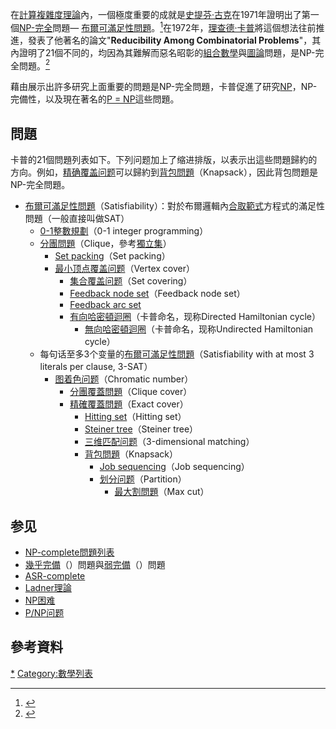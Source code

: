 在[[計算複雜度理論|計算複雜度理論]]內，一個極度重要的成就是[[史提芬·古克|史提芬·古克]]在1971年證明出了第一個[[NP-完全|NP-完全]]問題— [[布爾可滿足性問題|布爾可滿足性問題]]。<ref>{{cite book|author = [[Stephen_Cook|Stephen Cook]]|year = 1971|chapter = [http://portal.acm.org/citation.cfm?coll=GUIDE&dl=GUIDE&id=805047 The Complexity of Theorem Proving Procedures]|title = Proceedings of the third annual ACM symposium on Theory of computing|pages = 151–158}}</ref>在1972年，[[理查德·卡普|理查德·卡普]]將這個想法往前推進，發表了他著名的論文"'''Reducibility Among Combinatorial Problems'''"，其內證明了21個不同的，均因為其難解而惡名昭彰的[[組合數學|組合數學]]與[[圖論|圖論]]問題，是NP-完全問題。<ref>{{cite book | author = Richard M. Karp | chapter = [http://www.cs.berkeley.edu/~luca/cs172/karp.pdf Reducibility Among Combinatorial Problems] | title = Complexity of Computer Computations | editor = R. E. Miller and J. W. Thatcher (editors) | publisher = New York: Plenum | pages = 85–103 | year = 1972}}</ref>

藉由展示出許多研究上面重要的問題是NP-完全問題，卡普促進了研究[[NP_(複雜度)|NP]]，NP-完備性，以及現在著名的[[P/NP問題|P = NP]]這些問題。



==問題==

卡普的21個問題列表如下。下列问题加上了缩进排版，以表示出這些問題歸約的方向。例如，[[精确覆盖问题|精确覆盖问题]]可以歸約到[[背包問題|背包問題]]（Knapsack），因此背包問題是NP-完全問題。

* [[布爾可滿足性問題|布爾可滿足性問題]]（Satisfiability）：對於布爾邏輯內[[合取範式|合取範式]]方程式的滿足性問題（一般直接叫做SAT）
** [[線性規劃#.E6.95.B4.E6.95.B8.E8.A6.8F.E5.8A.83|0-1整數規劃]]（0-1 integer programming）
** [[分團問題|分團問題]]（Clique，參考[[獨立集|獨立集]]）
*** [[Set_packing|Set packing]]（Set packing）
*** [[覆蓋_(圖論)|最小顶点覆盖问题]]（Vertex cover）
**** [[集合覆盖问题|集合覆盖问题]]（Set covering）
**** [[Feedback_vertex_set|Feedback node set]]（Feedback node set）
**** [[Feedback_arc_set|Feedback arc set]]
**** [[哈密頓路徑問題|有向哈密頓迴圈]]（卡普命名，现称Directed Hamiltonian cycle）
***** [[哈密頓路徑問題|無向哈密頓迴圈]]（卡普命名，现称Undirected Hamiltonian cycle）
** 每句话至多3个变量的[[布爾可滿足性問題|布爾可滿足性問題]]（Satisfiability with at most 3 literals per clause, 3-SAT）
*** [[图着色问题|图着色问题]]（Chromatic number）
**** [[分團覆蓋問題|分團覆蓋問題]]（Clique cover）
**** [[精確覆蓋問題|精確覆蓋問題]]（Exact cover）
***** [[Hitting_set|Hitting set]]（Hitting set）
***** [[Steiner_tree|Steiner tree]]（Steiner tree）
***** [[三维匹配问题|三维匹配问题]]（3-dimensional matching）
***** [[背包問題|背包問題]]（Knapsack）
****** [[Job_sequencing|Job sequencing]]（Job sequencing）
****** [[划分问题|划分问题]]（Partition）
******* [[最大割問題|最大割問題]]（Max cut）
== 参见 ==
* [[NP-complete問題列表|NP-complete問題列表]]
* [[幾乎完備|幾乎完備]]（{{tsl|en|Almost complete|Almost complete}}）問題與[[弱完備|弱完備]]（{{tsl|en|weakly complete|weakly complete}}）問題
* [[ASR-complete|ASR-complete]]
* [[Ladner理論|Ladner理論]]
* [[NP困难|NP困难]]
* [[P/NP问题|P/NP问题]]
== 參考資料 ==
<references/>
[[Category:NP完全問題|*]]
[[Category:數學列表|Category:數學列表]]